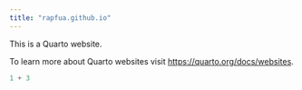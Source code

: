 ```yaml
---
title: "rapfua.github.io"
---
```


This is a Quarto website.

To learn more about Quarto websites visit <https://quarto.org/docs/websites>.

```python
1 + 3
```
